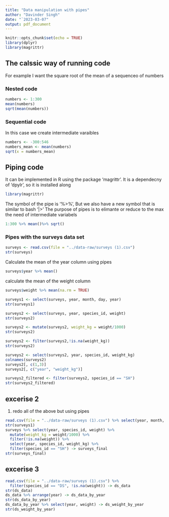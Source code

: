 ```yaml
---
title: "Data manipulation with pipes"
author: "Davinder Singh"
date: "`2023-03-07"
output: pdf_document
---
```


```r
knitr::opts_chunk$set(echo = TRUE)
library(dplyr)
library(magrittr)
```

## The calssic way of running code

For example I want the square root of the mean of a sequenceo of numbers

### Nested code

```r
numbers <- 1:300
mean(numbers)
sqrt(mean(numbers))
```

### Sequential code

In this case we create intermediate varaibles
```r
numbers <- -300:546
numbers_mean <- mean(numbers)
sqrt(x = numbers_mean)
```

## Piping code

It can be implemented in R using the package 'magrittr'. It is a dependecny of 'dpylr', so it is installed along

```r
library(magrittr)
```

The symbol of the pipe is '%>%',
But we also have a new symbol that is similar to bash '|>'
The purpose of pipes is to elimante or reduce to the max the need of intermediate variabels

```r
1:300 %>% mean()%>% sqrt()
```

### Pipes with the surveys data set

```r
surveys <- read.csv(file = "../data-raw/surveys (1).csv")
str(surveys)
```

Calculate the mean of the year column using pipes
```r
surveys$year %>% mean()
```

calculate the mean of the weight column
```r
surveys$weight %>% mean(na.rm = TRUE)
```

```r
surveys1 <- select(surveys, year, month, day, year)
str(surveys1)
```

```r
surveys2 <- select(surveys, year, species_id, weight)
str(surveys2)
```

```r
surveys2 <- mutate(surveys2, weight_kg = weight/1000)
str(surveys2)
```

```r
surveys2 <- filter(surveys2,!is.na(weight_kg))
str(surveys2)
```

```r
surveys2 <- select(surveys2, year, species_id, weight_kg)
colnames(surveys2)
surveys2[, c(1,3)]
surveys2[, c("year", "weight_kg")]
```

```r
surveys2_filtered <- filter(surveys2, species_id == "SH")
str(surveys2_filtered)
```

## excerise 2

1. redo all of the above but using pipes
```r
read.csv(file = "../data-raw/surveys (1).csv") %>% select(year, month, day, species_id) -> surveys1
str(surveys1)
surveys %>% select(year, species_id, weight) %>%
  mutate(weight_kg = weight/1000) %>%
  filter(!is.na(weight)) %>%
  select(year, species_id, weight_kg) %>%
  filter(species_id == "SH") -> surveys_final
str(surveys_final)

```

## excerise 3
```r
read.csv(file = "../data-raw/surveys (1).csv") %>%
  filter(species_id == "DS", !is.na(weight)) -> ds_data
str(ds_data)
ds_data %>% arrange(year) -> ds_data_by_year
str(ds_data_by_year)
ds_data_by_year %>% select(year, weight) -> ds_weight_by_year
str(ds_weight_by_year)
```